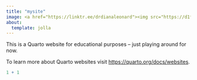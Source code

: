 ```yaml
---
title: "mysite"
image: <a href="https://linktr.ee/drdianaleonard"><img src="https://d1fdloi71mui9q.cloudfront.net/cZSbFFCRTq2SrbDkp2r6_x0RDu9IZf8RhNDtZ"></a> 
about: 
  template: jolla
---
```


This is a Quarto website for educational purposes -- just playing around for now. 

To learn more about Quarto websites visit <https://quarto.org/docs/websites>.

```r
1 + 1
```
